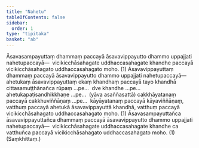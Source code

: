 ```yaml
---
title: "Nahetu"
tableOfContents: false
sidebar:
  order: 1
type: "tipitaka"
basket: "ab"
---
```



<DynamicBreadcrumb />

<Division number="71">

<Paragraph number="1160">
Āsavasampayuttaṃ dhammaṃ paccayā āsavavippayutto dhammo uppajjati nahetupaccayā—  vicikicchāsahagate uddhaccasahagate khandhe paccayā vicikicchāsahagato uddhaccasahagato moho. (1)
</Paragraph>

<Paragraph number="1161">
Āsavavippayuttaṃ dhammaṃ paccayā āsavavippayutto dhammo uppajjati nahetupaccayā—  ahetukaṃ āsavavippayuttaṃ ekaṃ khandhaṃ paccayā tayo khandhā cittasamuṭṭhānañca rūpaṃ …pe…  dve khandhe …pe…  ahetukapaṭisandhikkhaṇe …pe…  (yāva asaññasattā) cakkhāyatanaṃ paccayā cakkhuviññāṇaṃ …pe…  kāyāyatanaṃ paccayā kāyaviññāṇaṃ, vatthuṃ paccayā ahetukā āsavavippayuttā khandhā, vatthuṃ paccayā vicikicchāsahagato uddhaccasahagato moho. (1)
</Paragraph>

<Paragraph number="1162">
Āsavasampayuttañca āsavavippayuttañca dhammaṃ paccayā āsavavippayutto dhammo uppajjati nahetupaccayā—  vicikicchāsahagate uddhaccasahagate khandhe ca vatthuñca paccayā vicikicchāsahagato uddhaccasahagato moho. (1) (Saṃkhittaṃ.)
</Paragraph>
</Division>